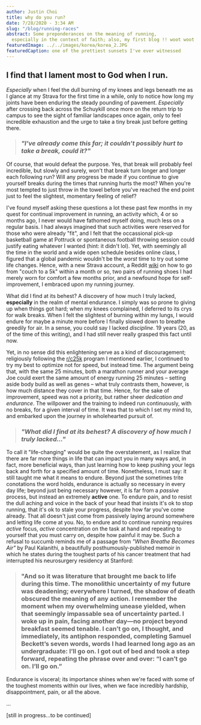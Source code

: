 ```yaml
---
author: Justin Choi
title: why do you run?
date: 7/28/2020 - 3:34 AM
slug: "/blog/running-races"
abstract: Some preponderances on the meaning of running,
  especially in the context of faith; also, my first blog !! woot woot
featuredImage: ../../images/korea/korea_2.JPG
featuredCaption: one of the prettiest sunsets I've ever witnessed
---
```


## I find that I lament most to God when I run.

_Especially_ when I feel the dull burning of my knees and legs beneath me as I glance at my Strava for the first time in a while, only to notice how long my joints have been enduring the steady pounding of pavement. _Especially_ after crossing back across the Schuykill once more on the return trip to campus to see the sight of familiar landscapes once again, only to feel incredible exhaustion and the urge to take a <SmallText>tiny</SmallText> break just before getting there.

> ### _"I've already come this far; it couldn't possibly hurt to take a break, could it?"_

Of course, that would defeat the purpose. Yes, that break will probably feel incredible, but slowly and surely, won't that break turn longer and longer each following run? Will any progress be made if you continue to give yourself breaks during the times that running hurts the most? When you're most tempted to just throw in the towel before you've reached the end point just to feel the slightest, momentary feeling of relief?

I've found myself asking these questions a lot these past few months in my quest for continual improvement in running, an activity which, 4 or so months ago, I never would have fathomed myself doing, much less on a regular basis. I had always imagined that such activities were reserved for those who were already "fit", and I felt that the occassional pick-up basketball game at Pottruck or spontaneous football throwing session could justify eating whatever I wanted (hint: it didn't lol). Yet, with seemingly all the time in the world and a wide open schedule besides online class, I figured that a global pandemic wouldn't be the _worst_ time to try out some life changes. Hence, with a new Strava account, a Reddit [wiki](https://www.reddit.com/r/C25K/wiki/faq) on how to go from "couch to a 5k" within a month or so, two pairs of running shoes I had merely worn for comfort a few months prior, and a newfound hope for self-improvement, I embraced upon my running journey.

What did I find at its behest? A discovery of how much I truly lacked, **especially** in the realm of mental endurance. I simply was so prone to giving up when things got hard; when my knees complained, I deferred to its crys for walk breaks. When I felt the slightest of burning within my lungs, I would endure for maybe a minute more before I finally slowed down to breathe greedily for air. In a sense, you could say I lacked _discipline_. 19 years (20, as of the time of this writing), and I had still never really grasped this fact until now.

Yet, in no sense did this enlightening serve as a kind of discouragement; religiously following the [r/c25k](https://www.reddit.com/r/C25K/ "what started it all") program I mentioned earlier, I continued to try my best to optimize not for speed, but instead time. The argument being that, with the same 25 minutes, both a marathon runner and your average Joe could exert the same amount of energy running 25 minutes – setting aside body build as well as genes – what truly contrasts them, however, is how much distance they cover in that time. Hence, for the sake of improvement, speed was not a priority, but rather sheer _dedication and endurance_. The willpower and the training to indeed run continuously, with no breaks, for a given interval of time. It was that to which I set my mind to, and embarked upon the journey in wholehearted pursuit of.

> ### _"What did I find at its behest? A discovery of how much I truly lacked..."_

To call it "life-changing" would be quite the overstatement, as I realize that there are far more things in life that can impact you in many ways and, in fact, more beneficial ways, than just learning how to keep pushing your legs back and forth for a specified amount of time. Nonetheless, I must say: it still taught me what it means to endure. Beyond just the sometimes trite conotations the word holds, endurance is actually so necessary in every day life; beyond just being necessary however, it is far from a _passive_ process, but instead an extremely **active** one. To endure pain, and to resist the dull aching and voice in the back of your head that insists it's ok to stop running, that it's ok to stale your progress, despite how far you've come already. That all doesn't just come from passively laying around somewhere and letting life come at you. No, to endure and to continue running requires _active_ focus, _active_ concentration on the task at hand and repeating to yourself that you must carry on, despite how painful it may be. Such a refusal to succumb reminds me of a passage from _"When Breathe Becomes Air"_ by Paul Kalanithi, a beautifully posthumously-published memoir in which he states during the toughest parts of his cancer treatment that had interrupted his neurosurgery residency at Stanford:

> ### "And so it was literature that brought me back to life during this time. The monolithic uncertainty of my future was deadening; everywhere I turned, the shadow of death obscured the meaning of any action. I remember the moment when my overwhelming unease yielded, when that seemingly impassable sea of uncertainty parted. I woke up in pain, facing another day—no project beyond breakfast seemed tenable. I can’t go on, I thought, and immediately, its antiphon responded, completing Samuel Beckett’s seven words, words I had learned long ago as an undergraduate: I’ll go on. I got out of bed and took a step forward, repeating the phrase over and over: “I can’t go on. I’ll go on.”

Endurance is visceral; its importance shines when we're faced with some of the toughest moments within our lives, when we face incredibly hardship, disappointment, pain, or all the above.

...

[still in progress...to be continued]
